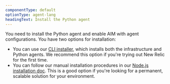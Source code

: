 ```yaml
---
componentType: default
optionType: agent-lang
headingText: Install the Python agent
---
```


You need to install the Python agent and enable AIM with agent configurations. You have two options for installation:

* You can use our [CLI installer](https://onenr.io/08woW9VWbwx), which installs both the infrastructure and Python agents. We recommend this option if you're trying out New Relic for the first time. 
* You can follow our manual installation procedures in our [Node.js installation doc](/install/python/). This is a good option if you're looking for a permanent, scalable solution for your environment. 
